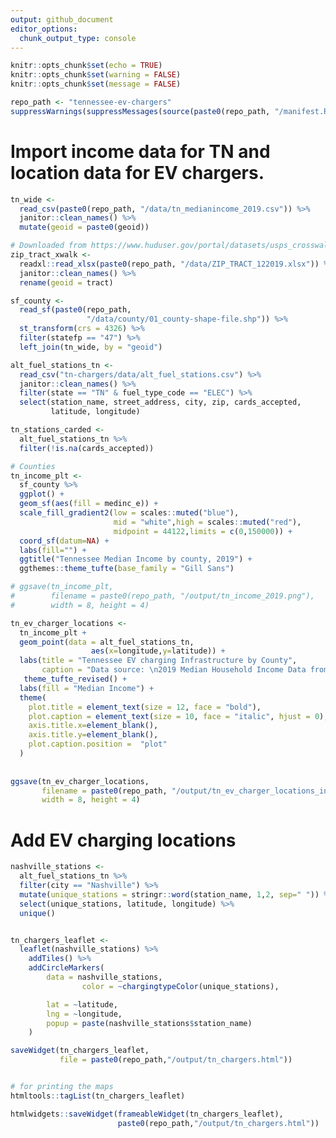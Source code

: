 ```yaml
---
output: github_document
editor_options: 
  chunk_output_type: console
---
```


```r
knitr::opts_chunk$set(echo = TRUE)
knitr::opts_chunk$set(warning = FALSE)
knitr::opts_chunk$set(message = FALSE)

repo_path <- "tennessee-ev-chargers"
suppressWarnings(suppressMessages(source(paste0(repo_path, "/manifest.R"))))
```

# Import income data for TN and location data for EV chargers.
```r
tn_wide <- 
  read_csv(paste0(repo_path, "/data/tn_medianincome_2019.csv")) %>% 
  janitor::clean_names() %>% 
  mutate(geoid = paste0(geoid))

# Downloaded from https://www.huduser.gov/portal/datasets/usps_crosswalk.html
zip_tract_xwalk <- 
  readxl::read_xlsx(paste0(repo_path, "/data/ZIP_TRACT_122019.xlsx")) %>%
  janitor::clean_names() %>% 
  rename(geoid = tract)

sf_county <-
  read_sf(paste0(repo_path,
                 "/data/county/01_county-shape-file.shp")) %>% 
  st_transform(crs = 4326) %>% 
  filter(statefp == "47") %>% 
  left_join(tn_wide, by = "geoid")

alt_fuel_stations_tn <- 
  read_csv("tn-chargers/data/alt_fuel_stations.csv") %>%
  janitor::clean_names() %>%
  filter(state == "TN" & fuel_type_code == "ELEC") %>%
  select(station_name, street_address, city, zip, cards_accepted, 
         latitude, longitude)

tn_stations_carded <- 
  alt_fuel_stations_tn %>%
  filter(!is.na(cards_accepted))
```


```r
# Counties
tn_income_plt <-
  sf_county %>%
  ggplot() + 
  geom_sf(aes(fill = medinc_e)) +
  scale_fill_gradient2(low = scales::muted("blue"),
                       mid = "white",high = scales::muted("red"),
                       midpoint = 44122,limits = c(0,150000)) + 
  coord_sf(datum=NA) + 
  labs(fill="") + 
  ggtitle("Tennessee Median Income by county, 2019") + 
  ggthemes::theme_tufte(base_family = "Gill Sans")

# ggsave(tn_income_plt,
#        filename = paste0(repo_path, "/output/tn_income_2019.png"), 
#        width = 8, height = 4)

tn_ev_charger_locations <-
  tn_income_plt + 
  geom_point(data = alt_fuel_stations_tn,
                  aes(x=longitude,y=latitude)) + 
  labs(title = "Tennessee EV charging Infrastructure by County",
       caption = "Data source: \n2019 Median Household Income Data from the American Community Survey. census.gov/programs-surveys/acs/. \nEV coordinates obtained using the National Renewable Energy Lab API. developer.nrel.gov. \nEach dot represents a terminal of one or more EV chargers") +
   theme_tufte_revised() +
  labs(fill = "Median Income") +
  theme(
    plot.title = element_text(size = 12, face = "bold"),
    plot.caption = element_text(size = 10, face = "italic", hjust = 0),
    axis.title.x=element_blank(),
    axis.title.y=element_blank(),
    plot.caption.position =  "plot"
  ) 
 
  
ggsave(tn_ev_charger_locations,
       filename = paste0(repo_path, "/output/tn_ev_charger_locations_income_2019.png"),
       width = 8, height = 4)
```

# Add EV charging locations
```r
nashville_stations <- 
  alt_fuel_stations_tn %>% 
  filter(city == "Nashville") %>% 
  mutate(unique_stations = stringr::word(station_name, 1,2, sep=" ")) %>% 
  select(unique_stations, latitude, longitude) %>%
  unique()


tn_chargers_leaflet <- 
  leaflet(nashville_stations) %>% 
    addTiles() %>% 
    addCircleMarkers(
        data = nashville_stations, 
                color = ~chargingtypeColor(unique_stations),

        lat = ~latitude, 
        lng = ~longitude, 
        popup = paste(nashville_stations$station_name)
    )

saveWidget(tn_chargers_leaflet, 
           file = paste0(repo_path,"/output/tn_chargers.html"))


# for printing the maps
htmltools::tagList(tn_chargers_leaflet)

htmlwidgets::saveWidget(frameableWidget(tn_chargers_leaflet),
                        paste0(repo_path,"/output/tn_chargers.html"))

```
